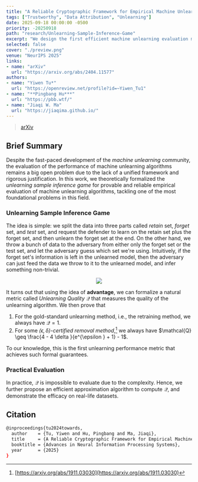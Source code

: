 ```yaml
---
title: "A Reliable Cryptographic Framework for Empirical Machine Unlearning Evaluation"
tags: ["Trustworthy", "Data Attribution", "Unlearning"]
date: 2025-09-18 00:00:00 -0500
priority: -20250918
path: "research/Unlearning-Sample-Inference-Game"
excerpt: "We design the first efficient machine unlearning evaluation metric with provable guarantees."
selected: false
cover: "./preview.png"
venue: "NeurIPS 2025"
links:
- name: "arXiv"
  url: "https://arxiv.org/abs/2404.11577"
authors:
- name: "Yiwen Tu*"
  url: "https://openreview.net/profile?id=~Yiwen_Tu1"
- name: "**Pingbang Hu***"
  url: "https://pbb.wtf/"
- name: "Jiaqi W. Ma"
  url: "https://jiaqima.github.io/"
---
```


> [arXiv](https://arxiv.org/abs/2404.11577)

## Brief Summary

Despite the fast-paced development of the *machine unlearning* community, the evaluation of the performance of machine unlearning algorithms remains a big open problem due to the lack of a unified framework and rigorous justification. In this work, we theoretically formalized the *unlearning sample inference game* for provable and reliable empirical evaluation of machine unlearning algorithms, tackling one of the most foundational problems in this field.

### Unlearning Sample Inference Game

The idea is simple: we split the data into three parts called *retain* set, *forget* set, and *test* set, and request the defender to learn on the retain set plus the forget set, and then unlearn the forget set at the end. On the other hand, we throw a bunch of data to the adversary from either only the forget set or the test set, and let the adversary guess which set we're using. Intuitively, if the forget set's information is left in the unlearned model, then the adversary can just feed the data we throw to it to the unlearned model, and infer something non-trivial.

<p align="center">
	<img src="./Figures/flow.png"/>
</p>

It turns out that using the idea of **advantage**, we can formalize a natural metric called *Unlearning Quality* $\mathcal{Q}$ that measures the quality of the unlearning algorithm. We then prove that

1. For the gold-standard unlearning method, i.e., the retraining method, we always have $\mathcal{Q} = 1$.
2. For some *$(\epsilon , \delta )$-certified removal method*,[^1] we always have $\mathcal{Q} \geq \frac{4 - 4 \delta }{e^{\epsilon } + 1} - 1$.

[^1]: [https://arxiv.org/abs/1911.03030](https://arxiv.org/abs/1911.03030)

To our knowledge, this is the first unlearning performance metric that achieves such formal guarantees.

### Practical Evaluation

In practice, $\mathcal{Q}$ is impossible to evaluate due to the complexity. Hence, we further propose an efficient approximation algorithm to compute $\mathcal{Q}$, and demonstrate the efficacy on real-life datasets.

## Citation

```bash
@inproceedings{tu2024towards,
  author    = {Tu, Yiwen and Hu, Pingbang and Ma, Jiaqi},
  title     = {A Reliable Cryptographic Framework for Empirical Machine Unlearning Evaluation},
  booktitle = {Advances in Neural Information Processing Systems},
  year      = {2025}
}
```
